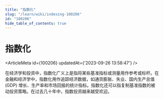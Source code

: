 ```yaml
---
title: "指数化"
slug: "/learn/wiki/indexing-100206"
id: "100206"
hide_table_of_contents: true
---
```



# 指数化

<ArticleMeta id={100206} updatedAt={'2023-09-26 13:58:47'} />
<div className='border-solid border-b border-t-0 my-4 border-[var(--ifm-color-gray-300)]' />

在经济学和投资中，指数化广义上是指将某些基准指标或测量用作参考或标杆。在金融和经济学中，指数化用作追踪经济数据，如通货膨胀、失业、国内生产总值 (GDP) 增长、生产率和市场回报的统计指标。指数化还可以指复制基准指数的被动投资策略。在过去几十年中，指数投资越来越受欢迎。
